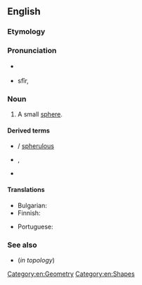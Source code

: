 ==English==

===Etymology===
{{suffix|en|sphere|ule}}

===Pronunciation===
* {{a|RP}} {{IPA|en|/sfɪəɹuːl/}}
* {{a|US}} sfîr, {{IPA|en|/sfɪɹjuːl/}}

===Noun===
{{wikipedia|Martian spherules}}
{{en-noun}}

# A small [[sphere]].

====Derived terms====
* {{l|en|spherular}} / [[spherulous]]
* {{l|en|sphaerolite}}, {{l|en|spherolithe}}
* {{l|en|Martian spherule}}

====Translations====
{{trans-top|small sphere}}
* Bulgarian: {{t+|bg|топчица|f}}
* Finnish: {{t|fi|pallonen}}
{{trans-mid}}
* Portuguese: {{t+|pt|esférula}}
{{trans-bottom}}

===See also===
* {{l|en|ball}} (''in topology'')

[[Category:en:Geometry]]
[[Category:en:Shapes]]